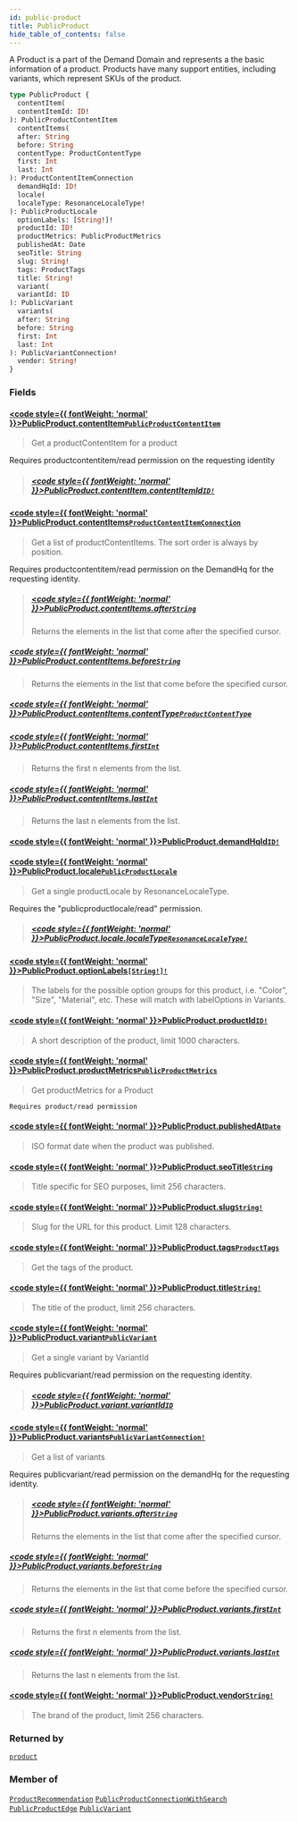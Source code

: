 ```yaml
---
id: public-product
title: PublicProduct
hide_table_of_contents: false
---
```








A Product is a part of the Demand Domain and represents a the basic information of a product.
Products have many support entities, including variants, which represent SKUs of the product.

```graphql
type PublicProduct {
  contentItem(
  contentItemId: ID!
): PublicProductContentItem
  contentItems(
  after: String
  before: String
  contentType: ProductContentType
  first: Int
  last: Int
): ProductContentItemConnection
  demandHqId: ID!
  locale(
  localeType: ResonanceLocaleType!
): PublicProductLocale
  optionLabels: [String!]!
  productId: ID!
  productMetrics: PublicProductMetrics
  publishedAt: Date
  seoTitle: String
  slug: String!
  tags: ProductTags
  title: String!
  variant(
  variantId: ID
): PublicVariant
  variants(
  after: String
  before: String
  first: Int
  last: Int
): PublicVariantConnection!
  vendor: String!
}
```


### Fields

#### [<code style={{ fontWeight: 'normal' }}>PublicProduct.<b>contentItem</b></code>](#)<Bullet />[`PublicProductContentItem`](/demand/api/graphql-storefront/reference/objects/public-product-content-item) <Badge class="secondary" text="object"/>
> Get a productContentItem for a product

Requires productcontentitem/read permission on the requesting identity
> ##### [<code style={{ fontWeight: 'normal' }}>PublicProduct.contentItem.<b>contentItemId</b></code>](#)<Bullet />[`ID!`](/demand/api/graphql-storefront/reference/scalars/id) <Badge class="secondary" text="non-null"/> <Badge class="secondary" text="scalar"/>
> 
> 

#### [<code style={{ fontWeight: 'normal' }}>PublicProduct.<b>contentItems</b></code>](#)<Bullet />[`ProductContentItemConnection`](/demand/api/graphql-storefront/reference/objects/product-content-item-connection) <Badge class="secondary" text="object"/>
> Get a list of productContentItems. The sort order is always by position.

Requires productcontentitem/read permission on the DemandHq for the requesting identity.
> ##### [<code style={{ fontWeight: 'normal' }}>PublicProduct.contentItems.<b>after</b></code>](#)<Bullet />[`String`](/demand/api/graphql-storefront/reference/scalars/string) <Badge class="secondary" text="scalar"/>
> Returns the elements in the list that come after the specified cursor.
> 

##### [<code style={{ fontWeight: 'normal' }}>PublicProduct.contentItems.<b>before</b></code>](#)<Bullet />[`String`](/demand/api/graphql-storefront/reference/scalars/string) <Badge class="secondary" text="scalar"/>
> Returns the elements in the list that come before the specified cursor.
> 

##### [<code style={{ fontWeight: 'normal' }}>PublicProduct.contentItems.<b>contentType</b></code>](#)<Bullet />[`ProductContentType`](/demand/api/graphql-storefront/reference/enums/product-content-type) <Badge class="secondary" text="enum"/>
> 
> 

##### [<code style={{ fontWeight: 'normal' }}>PublicProduct.contentItems.<b>first</b></code>](#)<Bullet />[`Int`](/demand/api/graphql-storefront/reference/scalars/int) <Badge class="secondary" text="scalar"/>
> Returns the first n elements from the list.
> 

##### [<code style={{ fontWeight: 'normal' }}>PublicProduct.contentItems.<b>last</b></code>](#)<Bullet />[`Int`](/demand/api/graphql-storefront/reference/scalars/int) <Badge class="secondary" text="scalar"/>
> Returns the last n elements from the list.
> 

#### [<code style={{ fontWeight: 'normal' }}>PublicProduct.<b>demandHqId</b></code>](#)<Bullet />[`ID!`](/demand/api/graphql-storefront/reference/scalars/id) <Badge class="secondary" text="non-null"/> <Badge class="secondary" text="scalar"/>
> 
> 

#### [<code style={{ fontWeight: 'normal' }}>PublicProduct.<b>locale</b></code>](#)<Bullet />[`PublicProductLocale`](/demand/api/graphql-storefront/reference/objects/public-product-locale) <Badge class="secondary" text="object"/>
> Get a single productLocale by ResonanceLocaleType.
            
Requires the "publicproductlocale/read" permission.
> ##### [<code style={{ fontWeight: 'normal' }}>PublicProduct.locale.<b>localeType</b></code>](#)<Bullet />[`ResonanceLocaleType!`](/demand/api/graphql-storefront/reference/enums/resonance-locale-type) <Badge class="secondary" text="non-null"/> <Badge class="secondary" text="enum"/>
> 
> 

#### [<code style={{ fontWeight: 'normal' }}>PublicProduct.<b>optionLabels</b></code>](#)<Bullet />[`[String!]!`](/demand/api/graphql-storefront/reference/scalars/string) <Badge class="secondary" text="non-null"/> <Badge class="secondary" text="scalar"/>
> The labels for the possible option groups for this product, i.e. "Color", "Size", "Material", etc.
These will match with labelOptions in Variants.
> 

#### [<code style={{ fontWeight: 'normal' }}>PublicProduct.<b>productId</b></code>](#)<Bullet />[`ID!`](/demand/api/graphql-storefront/reference/scalars/id) <Badge class="secondary" text="non-null"/> <Badge class="secondary" text="scalar"/>
> A short description of the product, limit 1000 characters.
> 

#### [<code style={{ fontWeight: 'normal' }}>PublicProduct.<b>productMetrics</b></code>](#)<Bullet />[`PublicProductMetrics`](/demand/api/graphql-storefront/reference/objects/public-product-metrics) <Badge class="secondary" text="object"/>
> Get productMetrics for a Product

    Requires product/read permission
> 

#### [<code style={{ fontWeight: 'normal' }}>PublicProduct.<b>publishedAt</b></code>](#)<Bullet />[`Date`](/demand/api/graphql-storefront/reference/scalars/date) <Badge class="secondary" text="scalar"/>
> ISO format date when the product was published.
> 

#### [<code style={{ fontWeight: 'normal' }}>PublicProduct.<b>seoTitle</b></code>](#)<Bullet />[`String`](/demand/api/graphql-storefront/reference/scalars/string) <Badge class="secondary" text="scalar"/>
> Title specific for SEO purposes, limit 256 characters.
> 

#### [<code style={{ fontWeight: 'normal' }}>PublicProduct.<b>slug</b></code>](#)<Bullet />[`String!`](/demand/api/graphql-storefront/reference/scalars/string) <Badge class="secondary" text="non-null"/> <Badge class="secondary" text="scalar"/>
> Slug for the URL for this product. Limit 128 characters.
> 

#### [<code style={{ fontWeight: 'normal' }}>PublicProduct.<b>tags</b></code>](#)<Bullet />[`ProductTags`](/demand/api/graphql-storefront/reference/objects/product-tags) <Badge class="secondary" text="object"/>
> Get the tags of the product.
> 

#### [<code style={{ fontWeight: 'normal' }}>PublicProduct.<b>title</b></code>](#)<Bullet />[`String!`](/demand/api/graphql-storefront/reference/scalars/string) <Badge class="secondary" text="non-null"/> <Badge class="secondary" text="scalar"/>
> The title of the product, limit 256 characters.
> 

#### [<code style={{ fontWeight: 'normal' }}>PublicProduct.<b>variant</b></code>](#)<Bullet />[`PublicVariant`](/demand/api/graphql-storefront/reference/objects/public-variant) <Badge class="secondary" text="object"/>
> Get a single variant by VariantId

Requires publicvariant/read permission on the requesting identity.
> ##### [<code style={{ fontWeight: 'normal' }}>PublicProduct.variant.<b>variantId</b></code>](#)<Bullet />[`ID`](/demand/api/graphql-storefront/reference/scalars/id) <Badge class="secondary" text="scalar"/>
> 
> 

#### [<code style={{ fontWeight: 'normal' }}>PublicProduct.<b>variants</b></code>](#)<Bullet />[`PublicVariantConnection!`](/demand/api/graphql-storefront/reference/objects/public-variant-connection) <Badge class="secondary" text="non-null"/> <Badge class="secondary" text="object"/>
> Get a list of variants

Requires publicvariant/read permission on the demandHq for the requesting identity.
> ##### [<code style={{ fontWeight: 'normal' }}>PublicProduct.variants.<b>after</b></code>](#)<Bullet />[`String`](/demand/api/graphql-storefront/reference/scalars/string) <Badge class="secondary" text="scalar"/>
> Returns the elements in the list that come after the specified cursor.
> 

##### [<code style={{ fontWeight: 'normal' }}>PublicProduct.variants.<b>before</b></code>](#)<Bullet />[`String`](/demand/api/graphql-storefront/reference/scalars/string) <Badge class="secondary" text="scalar"/>
> Returns the elements in the list that come before the specified cursor.
> 

##### [<code style={{ fontWeight: 'normal' }}>PublicProduct.variants.<b>first</b></code>](#)<Bullet />[`Int`](/demand/api/graphql-storefront/reference/scalars/int) <Badge class="secondary" text="scalar"/>
> Returns the first n elements from the list.
> 

##### [<code style={{ fontWeight: 'normal' }}>PublicProduct.variants.<b>last</b></code>](#)<Bullet />[`Int`](/demand/api/graphql-storefront/reference/scalars/int) <Badge class="secondary" text="scalar"/>
> Returns the last n elements from the list.
> 

#### [<code style={{ fontWeight: 'normal' }}>PublicProduct.<b>vendor</b></code>](#)<Bullet />[`String!`](/demand/api/graphql-storefront/reference/scalars/string) <Badge class="secondary" text="non-null"/> <Badge class="secondary" text="scalar"/>
> The brand of the product, limit 256 characters.
> 



### Returned by

[`product`](/demand/api/graphql-storefront/reference/queries/product)  <Badge class="secondary" text="query"/>

### Member of

[`ProductRecommendation`](/demand/api/graphql-storefront/reference/objects/product-recommendation)  <Badge class="secondary" text="object"/><Bullet />[`PublicProductConnectionWithSearch`](/demand/api/graphql-storefront/reference/objects/public-product-connection-with-search)  <Badge class="secondary" text="object"/><Bullet />[`PublicProductEdge`](/demand/api/graphql-storefront/reference/objects/public-product-edge)  <Badge class="secondary" text="object"/><Bullet />[`PublicVariant`](/demand/api/graphql-storefront/reference/objects/public-variant)  <Badge class="secondary" text="object"/>



